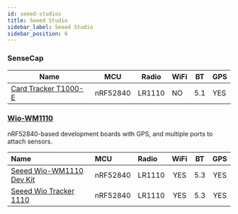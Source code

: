 ```yaml
---
id: seeed-studios
title: Seeed Studio
sidebar_label: Seeed Studio
sidebar_position: 6
---
```


### SenseCap

| Name                                | MCU      | Radio  | WiFi | BT  | GPS |
| ----------------------------------- | -------- | ------ | ---- | --- | --- |
| [Card Tracker T1000-E](./sensecap/) | nRF52840 | LR1110 | NO   | 5.1 | YES |

### [Wio-WM1110](./wm1110)

nRF52840-based development boards with GPS, and multiple ports to attach sensors.

| Name                                                         | MCU      | Radio  | WiFi | BT  | GPS |
| :----------------------------------------------------------- | :------- | :----- | :--: | :-: | :-: |
| [Seeed Wio-WM1110 Dev Kit](./wm1110?wm1110=wio-sdk-wm1110)   | nRF52840 | LR1110 | YES  | 5.3 | YES |
| [Seeed Wio Tracker 1110](./wm1110?wm1110=wio-tracker-wm1110) | nRF52840 | LR1110 | YES  | 5.3 | YES |
